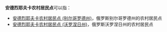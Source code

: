 '''安德烈耶夫卡农村居民点'''可以指：
* [[安德烈耶夫卡农村居民点_(别尔哥罗德州)|安德烈耶夫卡农村居民点 (别尔哥罗德州)]]，俄罗斯别尔哥罗德州的农村居民点
* [[安德烈耶夫卡农村居民点_(沃罗涅日州)|安德烈耶夫卡农村居民点 (沃罗涅日州)]]，俄罗斯沃罗涅日州的农村居民点

{{disambig|cat=俄语译名消歧义}}